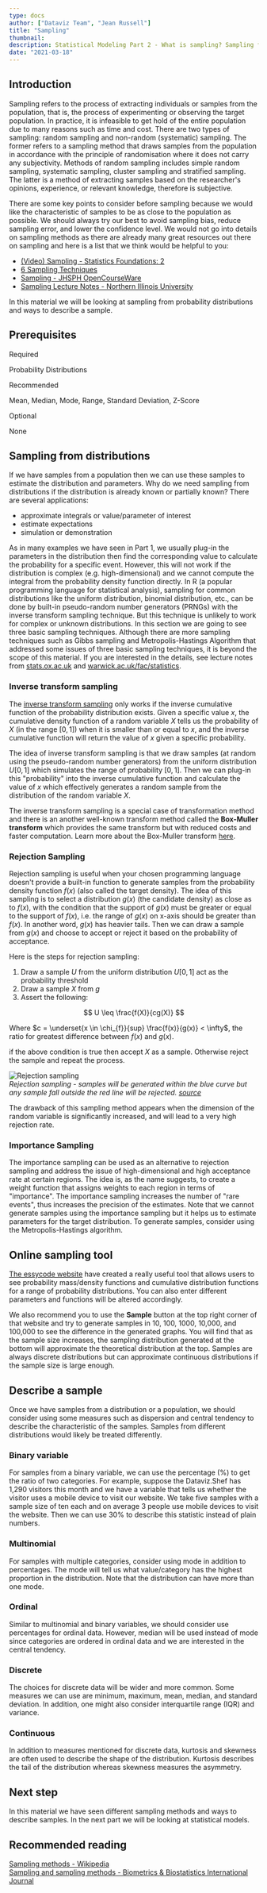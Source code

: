 ```yaml
---
type: docs
author: ["Dataviz Team", "Jean Russell"]
title: "Sampling"
thumbnail: 
description: Statistical Modeling Part 2 - What is sampling? Sampling from a distribution? How to describe a sample?
date: "2021-03-18"
---  
```



## Introduction
Sampling refers to the process of extracting individuals or samples from the population, that is, the process of experimenting or observing the target population. In practice, it is infeasible to get hold of the entire population due to many reasons such as time and cost. There are two types of sampling: random sampling and non-random (systematic) sampling. The former refers to a sampling method that draws samples from the population in accordance with the principle of randomisation where it does not carry any subjectivity. Methods of random sampling includes simple random sampling, systematic sampling, cluster sampling and stratified sampling. The latter is a method of extracting samples based on the researcher's opinions, experience, or relevant knowledge, therefore is subjective.  
 
There are some key points to consider before sampling because we would like the characteristic of samples to be as close to the population as possible. We should always try our best to avoid sampling bias, reduce sampling error, and lower the confidence level. We would not go into details on sampling methods as there are already many great resources out there on sampling and here is a list that we think would be helpful to you: 
- [(Video) Sampling - Statistics Foundations: 2](https://www.linkedin.com/learning/statistics-foundations-2/sample-considerations?u=36248012) 
- [6 Sampling Techniques](https://humansofdata.atlan.com/2017/07/6-sampling-techniques-choose-representative-subset/)
- [Sampling - JHSPH OpenCourseWare](https://ocw.jhsph.edu/courses/statmethodsforsamplesurveys/lectureNotes.cfm)
- [Sampling Lecture Notes - Northern Illinois University](https://www.math.niu.edu/~richard/Math101/sp07/stats3_ho.pdf)
 
 
In this material we will be looking at sampling from probability distributions and ways to describe a sample.
 

## Prerequisites

<div className="bg-white shadow-md p-3 md:p-5 rounded-3xl text-base text-black border-1 border-gray-50">
  <div>
    <span className="py-1 px-2 bg-shefYellow text-black hover:bg-yellow-400 transition duration-300 cursor-pointer text-base font-semibold rounded-md mr-3">Required</span> 
    <p className="mt-2"><Link to="/docs/18/03/2021/LearningPath-Statistical-Modeling-1">Probability Distributions</Link></p>
  </div>
  <div className="mt-6">
    <span className="py-1 px-2 text-white bg-shefGreen hover:bg-green-700 transition duration-300 cursor-pointer text-base font-semibold rounded-md mr-3">Recommended</span>
    <p className="mt-2">Mean, Median, Mode, Range, Standard Deviation, Z-Score</p>
  </div>
  <div className="mt-6">
    <span className="py-1 px-2 text-white bg-shefBlue hover:bg-blue-900 transition duration-300 cursor-pointer text-base font-semibold rounded-md mr-3">Optional</span>
    <p className="mb-0 mt-2">None</p>
  </div>
</div>


## Sampling from distributions
If we have samples from a population then we can use these samples to estimate the distribution and parameters. Why do we need sampling from distributions if the distribution is already known or partially known? There are several applications:  
- approximate integrals or value/parameter of interest
- estimate expectations 
- simulation or demonstration  

As in many examples we have seen in Part 1, we usually plug-in the parameters in the distribution then find the corresponding value to calculate the probability for a specific event. However, this will not work if the distribution is complex (e.g. high-dimensional) and we cannot compute the integral from the probability density function directly. In R (a popular programming language for statistical analysis), sampling for common distributions like the uniform distribution, binomial distribution, etc., can be done by built-in pseudo-random number generators (PRNGs) with the inverse transform sampling technique. But this technique is unlikely to work for complex or unknown distributions. In this section we are going to see three basic sampling techniques. Although there are more sampling techniques such as Gibbs sampling and Metropolis-Hastings Algorithm that addressed some issues of three basic sampling techniques, it is beyond the scope of this material. If you are interested in the details, see lecture notes from [stats.ox.ac.uk](https://www.stats.ox.ac.uk/~teh/teaching/simulation/slides.pdf) and [warwick.ac.uk/fac/statistics](https://warwick.ac.uk/fac/sci/statistics/staff/academic-research/johansen/teaching/mcm-2007.pdf).


### Inverse transform sampling
The [inverse transform sampling](https://cs.brown.edu/courses/cs1951k/lectures/2020/inverse_transform_sampling.pdf) only works if the inverse cumulative function of the probability distribution exists. Given a specific value $x$, the cumulative density function of a random variable $X$ tells us the probability of $X$ (in the range $[0,1]$) when it is smaller than or equal to $x$, and the inverse cumulative function will return the value of $x$ given a specific probability.  
 
The idea of inverse transform sampling is that we draw samples (at random using the pseudo-random number generators) from the uniform distribution $U[0,1]$ which simulates the range of probability $[0,1]$. Then we can plug-in this "probability" into the inverse cumulative function and calculate the value of $x$ which effectively generates a random sample from the distribution of the random variable $X$.  
 
The inverse transform sampling is a special case of transformation method and there is an another well-known transform method called the **Box-Muller transform** which provides the same transform but with reduced costs and faster computation. Learn more about the Box-Muller transform [here](https://www.statisticshowto.com/inverse-sampling/).  
 
 
### Rejection Sampling  
Rejection sampling is useful when your chosen programming language doesn't provide a built-in function to generate samples from the probability density function $f(x)$ (also called the target density). The idea of this sampling is to select a distribution $g(x)$ (the candidate density) as close as to $f(x)$, with the condition that the support of $g(x)$ must be greater or equal to the support of $f(x)$, i.e. the range of $g(x)$ on x-axis should be greater than $f(x)$. In another word, $g(x)$ has heavier tails. Then we can draw a sample from $g(x)$ and choose to accept or reject it based on the probability of acceptance.  
 
Here is the steps for rejection sampling: 
 
1. Draw a sample $U$ from the uniform distribution $U[0,1]$ act as the probability threshold
2. Draw a sample $X$ from $g$
3. Assert the following:  

$$
U \leq \frac{f(X)}{cg(X)}
$$

Where $c = \underset{x \in \chi_{f}}{sup} \frac{f(x)}{g(x)} < \infty$, the ratio for greatest difference between $f(x)$ and $g(x)$.  

if the above condition is true then accept $X$ as a sample. Otherwise reject the sample and repeat the process.  

![Rejection sampling](https://www.data-blogger.com/wp-content/uploads/2016/01/rs1-300x225.png)  
*Rejection sampling - samples will be generated within the blue curve but any sample fall outside the red line will be rejected. [source](https://www.data-blogger.com/2016/01/24/the-mathematics-behind-rejection-sampling/)*

The drawback of this sampling method appears when the dimension of the random variable is significantly increased, and will lead to a very high rejection rate.  

### Importance Sampling
The importance sampling can be used as an alternative to rejection sampling and address the issue of high-dimensional and high acceptance rate at certain regions. The idea is, as the name suggests, to create a weight function that assigns weights to each region in terms of "importance". The importance sampling increases the number of "rare events", thus increases the precision of the estimates. Note that we cannot generate samples using the importance sampling but it helps us to estimate parameters for the target distribution. To generate samples, consider using the Metropolis-Hastings algorithm.
 
 
## Online sampling tool
[The essycode website](https://www.essycode.com/distribution-viewer/) have created a really useful tool that allows users to see probability mass/density functions and cumulative distribution functions for a range of probability distributions. You can also enter different parameters and functions will be altered accordingly.  
 
We also recommend you to use the **Sample** button at the top right corner of that website and try to generate samples in 10, 100, 1000, 10,000, and 100,000 to see the difference in the generated graphs. You will find that as the sample size increases, the sampling distribution generated at the bottom will approximate the theoretical distribution at the top. Samples are always discrete distributions but can approximate continuous distributions if the sample size is large enough.

## Describe a sample
Once we have samples from a distribution or a population, we should consider using some measures such as dispersion and central tendency to describe the characteristic of the samples. Samples from different distributions would likely be treated differently.
 
### Binary variable
For samples from a binary variable, we can use the percentage (%) to get the ratio of two categories. For example, suppose the Dataviz.Shef has 1,290 visitors this month and we have a variable that tells us whether the visitor uses a mobile device to visit our website. We take five samples with a sample size of ten each and on average 3 people use mobile devices to visit the website. Then we can use 30% to describe this statistic instead of plain numbers.
 
### Multinomial
For samples with multiple categories, consider using mode in addition to percentages. The mode will tell us what value/category has the highest proportion in the distribution. Note that the distribution can have more than one mode.
 
### Ordinal
Similar to multinomial and binary variables, we should consider use percentages for ordinal data. However, median will be used instead of mode since categories are ordered in ordinal data and we are interested in the central tendency.
 

### Discrete
The choices for discrete data will be wider and more common. Some measures we can use are minimum, maximum, mean, median, and standard deviation. In addition, one might also consider interquartile range (IQR) and variance.

### Continuous
In addition to measures mentioned for discrete data, kurtosis and skewness are often used to describe the shape of the distribution. Kurtosis describes the tail of the distribution whereas skewness measures the asymmetry.


## Next step
In this material we have seen different sampling methods and ways to describe samples. In the next part we will be looking at statistical models.  


## Recommended reading
[Sampling methods - Wikipedia](https://en.wikipedia.org/wiki/Sampling_(statistics)#Sampling_methods)  
[Sampling and sampling methods - Biometrics & Biostatistics International Journal](https://medcraveonline.com/BBIJ/sampling-and-sampling-methods.html)  
